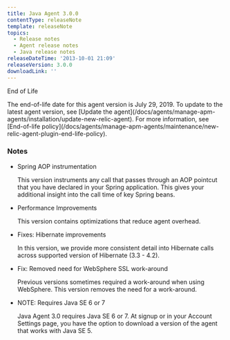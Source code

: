 ```yaml
---
title: Java Agent 3.0.0
contentType: releaseNote
template: releaseNote
topics:
  - Release notes
  - Agent release notes
  - Java release notes
releaseDateTime: '2013-10-01 21:09'
releaseVersion: 3.0.0
downloadLink: ''
---
```


End of Life

<Callout variant="important">
  The end-of-life date for this agent version is July 29, 2019. To update to the latest agent version, see [Update the agent](/docs/agents/manage-apm-agents/installation/update-new-relic-agent). For more information, see [End-of-life policy](/docs/agents/manage-apm-agents/maintenance/new-relic-agent-plugin-end-life-policy).
</Callout>

### Notes

* Spring AOP instrumentation

  This version instruments any call that passes through an AOP pointcut that you have declared in your Spring application. This gives your additional insight into the call time of key Spring beans.
* Performance Improvements

  This version contains optimizations that reduce agent overhead.
* Fixes: Hibernate improvements

  In this version, we provide more consistent detail into Hibernate calls across supported version of Hibernate (3.3 - 4.2).
* Fix: Removed need for WebSphere SSL work-around

  Previous versions sometimes required a work-around when using WebSphere. This version removes the need for a work-around.
* NOTE: Requires Java SE 6 or 7

  Java Agent 3.0 requires Java SE 6 or 7. At signup or in your Account Settings page, you have the option to download a version of the agent that works with Java SE 5.
